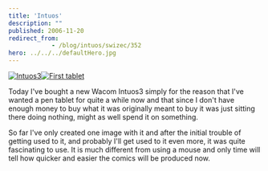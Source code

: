 ```yaml
---
title: 'Intuos'
description: ""
published: 2006-11-20
redirect_from: 
            - /blog/intuos/swizec/352
hero: ../../../defaultHero.jpg
---
```

[![Intuos3](/includes/editor_upload/Image/precious_t.jpg "Intuos3")](http://swizec.com/includes/editor_upload/Image/precious.jpg)[![First tablet](/includes/editor_upload/Image/tablet_1_t.png "First tablet")](http://swizec.com/includes/editor_upload/Image/tablet_1.png)

Today I&#x27;ve bought a new Wacom Intuos3 simply for the reason that I&#x27;ve wanted a pen tablet for quite a while now and that since I don&#x27;t have enough money to buy what it was originally meant to buy it was just sitting there doing nothing, might as well spend it on something.

So far I&#x27;ve only created one image with it and after the initial trouble of getting used to it, and probably I&#x27;ll get used to it even more, it was quite fascinating to use. It is much different from using a mouse and only time will tell how quicker and easier the comics will be produced now.